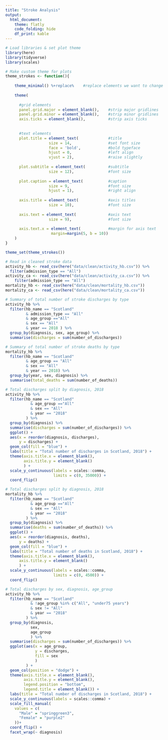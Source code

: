 ```yaml
---
title: "Stroke Analysis"
output: 
  html_document:
    theme: flatly
    code_folding: hide
    df_print: kable
---
```


```r
# Load libraries & set plot theme
library(here)
library(tidyverse)
library(scales)

```

```r
# Make custom theme for plots
theme_strokes <- function(){ 
    
    theme_minimal() %+replace%    #replace elements we want to change
    
    theme(
      
      #grid elements
      panel.grid.major = element_blank(),    #strip major gridlines
      panel.grid.minor = element_blank(),    #strip minor gridlines
      axis.ticks = element_blank(),          #strip axis ticks
      
  
      #text elements
      plot.title = element_text(             #title
                   size = 14,                #set font size
                   face = 'bold',            #bold typeface
                   hjust = 0,                #left align
                   vjust = 2),               #raise slightly
      
      plot.subtitle = element_text(          #subtitle
                   size = 12),               #font size
      
      plot.caption = element_text(           #caption
                   size = 9,                 #font size
                   hjust = 1),               #right align
      
      axis.title = element_text(             #axis titles
                   size = 10),               #font size
      
      axis.text = element_text(              #axis text
                   size = 9),                #font size
      
      axis.text.x = element_text(            #margin for axis text
                    margin=margin(5, b = 10))
    )
}

theme_set(theme_strokes())
```

```r
# Read in cleaned stroke data
activity_hb <- read_csv(here("data/clean/activity_hb.csv")) %>% 
  filter(admission_type == "All")
activity_ca <- read_csv(here("data/clean/activity_ca.csv")) %>% 
    filter(admission_type == "All")
mortality_hb <- read_csv(here("data/clean/mortality_hb.csv"))
mortality_ca <- read_csv(here("data/clean/mortality_ca.csv"))
```

```r
# Summary of total number of stroke discharges by type
activity_hb %>% 
  filter(hb_name == "Scotland"
         & admission_type == "All"
         & age_group =="All" 
         & sex == "All" 
         & year == 2018 ) %>% 
  group_by(diagnosis, sex, age_group) %>% 
  summarise(discharges = sum(number_of_discharges))
```

```r
# Summary of total number of stroke deaths by type
mortality_hb %>% 
  filter(hb_name == "Scotland" 
         & age_group == "All"
         & sex == "All"
         & year == 2018) %>% 
  group_by(year, sex, diagnosis) %>% 
  summarise(total_deaths = sum(number_of_deaths))
```

```r
# Total discharges split by diagnosis, 2018
activity_hb %>% 
  filter(hb_name == "Scotland"
           & age_group =="All" 
           & sex == "All" 
           & year == "2018"
         ) %>% 
  group_by(diagnosis) %>% 
  summarise(discharges = sum(number_of_discharges)) %>% 
  ggplot() +
  aes(x = reorder(diagnosis, discharges), 
      y = discharges) +
  geom_col(fill = "blue") +
  labs(title = "Total number of discharges in Scotland, 2018") +
  theme(axis.title.x = element_blank(),
        axis.title.y = element_blank()
        ) +
  scale_y_continuous(labels = scales::comma,
                     limits = c(0, 35000)) +
  coord_flip()
```

```r
# Total discharges split by diagnosis, 2018
mortality_hb %>% 
  filter(hb_name == "Scotland"
           & age_group =="All" 
           & sex == "All" 
           & year == "2018"
         ) %>% 
  group_by(diagnosis) %>% 
  summarise(deaths = sum(number_of_deaths)) %>% 
  ggplot() +
  aes(x = reorder(diagnosis, deaths), 
      y = deaths) +
  geom_col(fill = "blue") +
  labs(title = "Total number of deaths in Scotland, 2018") +
  theme(axis.title.x = element_blank(),
      axis.title.y = element_blank()
      ) +
  scale_y_continuous(labels = scales::comma,
                     limits = c(0, 4500)) +
  coord_flip()
```

```r
# Total discharges by sex, diagnosis, age_group
activity_hb %>% 
  filter(hb_name == "Scotland"
           & !age_group %in% c("All", "under75 years") 
           & sex != "All"
           & year == "2018"
         ) %>% 
  group_by(diagnosis, 
           sex,
           age_group
           ) %>% 
  summarise(discharges = sum(number_of_discharges)) %>% 
  ggplot(aes(x = age_group,
             y = discharges,
             fill = sex
             )
         ) +
  geom_col(position = "dodge") +
  theme(axis.title.x = element_blank(),
        axis.title.y = element_blank(),
        legend.position = "bottom",
        legend.title = element_blank()) +
  labs(title = "Total number of discharges in Scotland, 2018") +
  scale_y_continuous(labels = scales::comma) +
  scale_fill_manual(
    values = c(
      "Male" = "springgreen3",
      "Female" = "purple2"
    ))+
  coord_flip() +
  facet_wrap(~ diagnosis)
    
```

